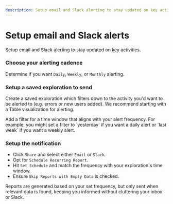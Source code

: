 ```yaml
---
description: Setup email and Slack alerting to stay updated on key activities.
---
```



# Setup email and Slack alerts

Setup email and Slack alerting to stay updated on key activities.

<Steps>

### Choose your alerting cadence

Determine if you want `Daily`, `Weekly`, or `Monthly` alerting.

### Setup a saved exploration to send

Create a saved exploration which filters down to the activity you'd want to be alerted to (e.g. errors or new users added). We recommend starting with a Table visualization for alerting.

<Callout type="info">
  Add a filter for a time window that aligns with your alert frequency. For
  example, you might set a filter to `yesterday` if you want a daily alert or
  `last week` if you want a weekly alert.
</Callout>

### Setup the notification

- Click `Share` and select either `Email` or `Slack`.
- Opt for `Schedule Recurring Report`.
- Hit `Set Schedule` and match the frequency with your exploration's time window.
- Ensure `Skip Reports with Empty Data` is checked.

<Callout type="info">
  Reports are generated based on your set frequency, but only sent when relevant
  data is found, keeping you informed without cluttering your inbox or Slack.
</Callout>

</Steps>
